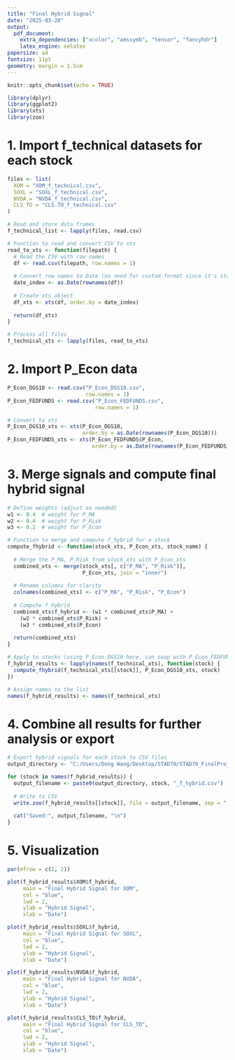 ```yaml
---
title: "Final Hybrid Signal"
date: "2025-03-20"
output: 
  pdf_document:
    extra_dependencies: ["xcolor", "amssymb", "tensor", "fancyhdr"]
    latex_engine: xelatex
papersize: a4
fontsize: 11pt
geometry: margin = 1.5cm
---
```


```r
knitr::opts_chunk$set(echo = TRUE)
```



```r
library(dplyr)
library(ggplot2)
library(xts)
library(zoo)
```

# 1. Import f_technical datasets for each stock

```r
files <- list(
  XOM = "XOM_f_technical.csv",
  SOXL = "SOXL_f_technical.csv",
  NVDA = "NVDA_f_technical.csv",
  CLS_TO = "CLS.TO_f_technical.csv"
)

# Read and store data frames
f_technical_list <- lapply(files, read.csv)

# Function to read and convert CSV to xts
read_to_xts <- function(filepath) {
  # Read the CSV with row names
  df <- read.csv(filepath, row.names = 1)
  
  # Convert row names to Date (no need for custom format since it's standard)
  date_index <- as.Date(rownames(df))
  
  # Create xts object
  df_xts <- xts(df, order.by = date_index)
  
  return(df_xts)
}

# Process all files
f_technical_xts <- lapply(files, read_to_xts)
```

\newpage

# 2. Import P_Econ data

```r
P_Econ_DGS10 <- read.csv("P_Econ_DGS10.csv", 
                         row.names = 1)
P_Econ_FEDFUNDS <- read.csv("P_Econ_FEDFUNDS.csv", 
                            row.names = 1)

# Convert to xts
P_Econ_DGS10_xts <- xts(P_Econ_DGS10, 
                        order.by = as.Date(rownames(P_Econ_DGS10)))
P_Econ_FEDFUNDS_xts <- xts(P_Econ_FEDFUNDS$P_Econ, 
                           order.by = as.Date(rownames(P_Econ_FEDFUNDS)))
```

\newpage

# 3. Merge signals and compute final hybrid signal

```r
# Define weights (adjust as needed)
w1 <- 0.4  # weight for P_MA
w2 <- 0.4  # weight for P_Risk
w3 <- 0.2  # weight for P_Econ

# Function to merge and compute f_hybrid for a stock
compute_fhybrid <- function(stock_xts, P_Econ_xts, stock_name) {
  
  # Merge the P_MA, P_Risk from stock_xts with P_Econ_xts
  combined_xts <- merge(stock_xts[, c("P_MA", "P_Risk")], 
                        P_Econ_xts, join = "inner")
  
  # Rename columns for clarity
  colnames(combined_xts) <- c("P_MA", "P_Risk", "P_Econ")
  
  # Compute f_hybrid
  combined_xts$f_hybrid <- (w1 * combined_xts$P_MA) +
    (w2 * combined_xts$P_Risk) +
    (w3 * combined_xts$P_Econ)
  
  return(combined_xts)
}

# Apply to stocks (using P_Econ_DGS10 here, can swap with P_Econ_FEDFUNDS_xts)
f_hybrid_results <- lapply(names(f_technical_xts), function(stock) {
  compute_fhybrid(f_technical_xts[[stock]], P_Econ_DGS10_xts, stock)
})

# Assign names to the list
names(f_hybrid_results) <- names(f_technical_xts)
```

\newpage

# 4. Combine all results for further analysis or export

```r
# Export hybrid signals for each stock to CSV files
output_directory <- "C:/Users/Dong Wang/Desktop/STAD70/STAD70_FinalProject" #please change to your own direction

for (stock in names(f_hybrid_results)) {
  output_filename <- paste0(output_directory, stock, "_f_hybrid.csv")
  
  # Write to CSV
  write.zoo(f_hybrid_results[[stock]], file = output_filename, sep = ",")
  
  cat("Saved:", output_filename, "\n")
}
```

\newpage

# 5. Visualization

```r
par(mfrow = c(2, 2))

plot(f_hybrid_results$XOM$f_hybrid,
     main = "Final Hybrid Signal for XOM",
     col = "blue",
     lwd = 2,
     ylab = "Hybrid Signal",
     xlab = "Date")

plot(f_hybrid_results$SOXL$f_hybrid,
     main = "Final Hybrid Signal for SOXL",
     col = "blue",
     lwd = 2,
     ylab = "Hybrid Signal",
     xlab = "Date")

plot(f_hybrid_results$NVDA$f_hybrid,
     main = "Final Hybrid Signal for NVDA",
     col = "blue",
     lwd = 2,
     ylab = "Hybrid Signal",
     xlab = "Date")

plot(f_hybrid_results$CLS_TO$f_hybrid,
     main = "Final Hybrid Signal for CLS_TO",
     col = "blue",
     lwd = 2,
     ylab = "Hybrid Signal",
     xlab = "Date")
```


